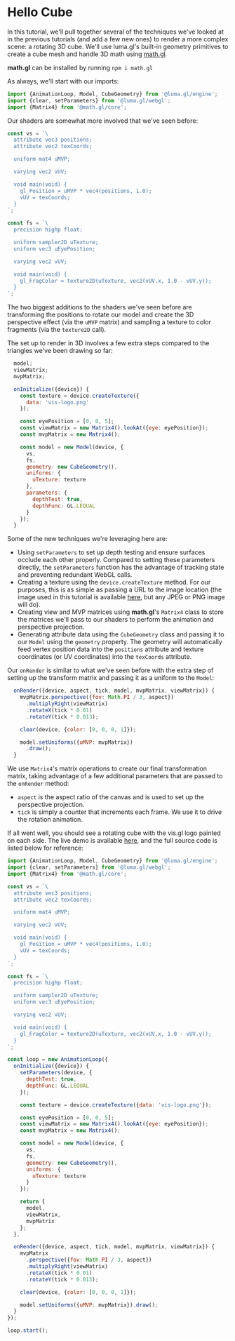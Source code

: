 # Hello Cube

In this tutorial, we'll pull together several of the techniques we've looked at
in the previous tutorials (and add a few new ones) to render a more complex scene:
a rotating 3D cube. We'll use luma.gl's built-in geometry primitives to create
a cube mesh and handle 3D math using [math.gl](https://math.gl/).

**math.gl** can be installed by running `npm i math.gl`

As always, we'll start with our imports:

```js
import {AnimationLoop, Model, CubeGeometry} from '@luma.gl/engine';
import {clear, setParameters} from '@luma.gl/webgl';
import {Matrix4} from '@math.gl/core';
```

Our shaders are somewhat more involved that we've seen before:

```js
const vs = `\
  attribute vec3 positions;
  attribute vec2 texCoords;

  uniform mat4 uMVP;

  varying vec2 vUV;

  void main(void) {
    gl_Position = uMVP * vec4(positions, 1.0);
    vUV = texCoords;
  }
`;

const fs = `\
  precision highp float;

  uniform sampler2D uTexture;
  uniform vec3 uEyePosition;

  varying vec2 vUV;

  void main(void) {
    gl_FragColor = texture2D(uTexture, vec2(vUV.x, 1.0 - vUV.y));
  }
`;
```

The two biggest additions to the shaders we've seen before are transforming
the positions to rotate our model and create the 3D perspective effect
(via the `uMVP` matrix) and sampling a texture to color fragments (via the `texture2D` call).

The set up to render in 3D involves a few extra steps compared to the triangles we've been drawing so far:

```js
  model;
  viewMatrix;
  mvpMatrix;

  onInitialize({device}) {
    const texture = device.createTexture({
      data: 'vis-logo.png'
    });

    const eyePosition = [0, 0, 5];
    const viewMatrix = new Matrix4().lookAt({eye: eyePosition});
    const mvpMatrix = new Matrix4();

    const model = new Model(device, {
      vs,
      fs,
      geometry: new CubeGeometry(),
      uniforms: {
        uTexture: texture
      },
      parameters: {
        depthTest: true,
        depthFunc: GL.LEQUAL
      }
    });
  }
```

Some of the new techniques we're leveraging here are:

- Using `setParameters` to set up depth testing and ensure surfaces occlude each other properly. Compared to setting these parameters directly, the `setParameters` function has the advantage of tracking state and preventing redundant WebGL calls.
- Creating a texture using the `device.createTexture` method. For our purposes, this is as simple as passing a URL to the image location (the image used in this tutorial is available [here](https://github.com/visgl/luma.device/tree/master/examples/api/cubemap/vis-logo.png), but any JPEG or PNG image will do).
- Creating view and MVP matrices using **math.gl**'s `Matrix4` class to store the matrices we'll pass to our shaders to perform the animation and perspective projection.
- Generating attribute data using the `CubeGeometry` class and passing it to our `Model` using the `geometry` property. The geometry will automatically feed vertex position data into the `positions` attribute and texture coordinates (or UV coordinates) into the `texCoords` attribute.

Our `onRender` is similar to what we've seen before with the extra step of setting up the transform matrix and passing it as a uniform to the `Model`:

```js
  onRender({device, aspect, tick, model, mvpMatrix, viewMatrix}) {
    mvpMatrix.perspective({fov: Math.PI / 3, aspect})
      .multiplyRight(viewMatrix)
      .rotateX(tick * 0.01)
      .rotateY(tick * 0.013);

    clear(device, {color: [0, 0, 0, 1]});

    model.setUniforms({uMVP: mvpMatrix})
      .draw();
  }
```

We use `Matrix4`'s matrix operations to create our final transformation matrix, taking advantage of a few additional parameters that are passed to the `onRender` method:

- `aspect` is the aspect ratio of the canvas and is used to set up the perspective projection.
- `tick` is simply a counter that increments each frame. We use it to drive the rotation animation.

If all went well, you should see a rotating cube with the vis.gl logo painted on each side. The live demo is available [here](/examples/getting-started/hello-cube), and the full source code is listed below for reference:

```js
import {AnimationLoop, Model, CubeGeometry} from '@luma.gl/engine';
import {clear, setParameters} from '@luma.gl/webgl';
import {Matrix4} from '@math.gl/core';

const vs = `\
  attribute vec3 positions;
  attribute vec2 texCoords;

  uniform mat4 uMVP;

  varying vec2 vUV;

  void main(void) {
    gl_Position = uMVP * vec4(positions, 1.0);
    vUV = texCoords;
  }
`;

const fs = `\
  precision highp float;

  uniform sampler2D uTexture;
  uniform vec3 uEyePosition;

  varying vec2 vUV;

  void main(void) {
    gl_FragColor = texture2D(uTexture, vec2(vUV.x, 1.0 - vUV.y));
  }
`;

const loop = new AnimationLoop({
  onInitialize({device}) {
    setParameters(device, {
      depthTest: true,
      depthFunc: GL.LEQUAL
    });

    const texture = device.createTexture({data: 'vis-logo.png'});

    const eyePosition = [0, 0, 5];
    const viewMatrix = new Matrix4().lookAt({eye: eyePosition});
    const mvpMatrix = new Matrix4();

    const model = new Model(device, {
      vs,
      fs,
      geometry: new CubeGeometry(),
      uniforms: {
        uTexture: texture
      }
    });

    return {
      model,
      viewMatrix,
      mvpMatrix
    };
  },

  onRender({device, aspect, tick, model, mvpMatrix, viewMatrix}) {
    mvpMatrix
      .perspective({fov: Math.PI / 3, aspect})
      .multiplyRight(viewMatrix)
      .rotateX(tick * 0.01)
      .rotateY(tick * 0.013);

    clear(device, {color: [0, 0, 0, 1]});

    model.setUniforms({uMVP: mvpMatrix}).draw();
  }
});

loop.start();
```
